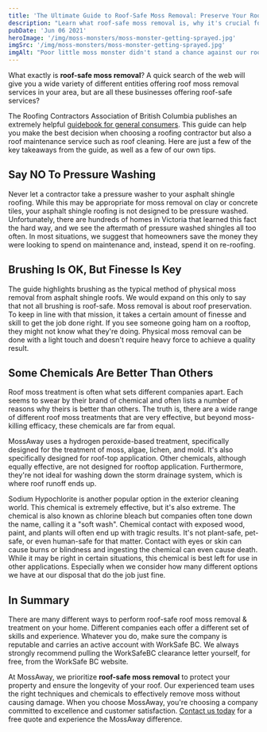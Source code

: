```yaml
---
title: 'The Ultimate Guide to Roof-Safe Moss Removal: Preserve Your Roof'
description: "Learn what roof-safe moss removal is, why it's crucial for your home, and how to choose the right company and moss treatment to protect your roof and property."
pubDate: 'Jun 06 2021'
heroImage: '/img/moss-monsters/moss-monster-getting-sprayed.jpg'
imgSrc: '/img/moss-monsters/moss-monster-getting-sprayed.jpg'
imgAlt: "Poor little moss monster didn't stand a chance against our roof-safe moss removal treatment."
---
```


What exactly is **roof-safe moss removal**? A quick search of the web will give you a wide variety of different entities offering roof moss removal services in your area, but are all these businesses offering roof-safe services?

The Roofing Contractors Association of British Columbia publishes an extremely helpful [guidebook for general consumers](https://www.rcabc.org/wp-content/uploads/Consumer-Guide-to-Roofing.pdf). This guide can help you make the best decision when choosing a roofing contractor but also a roof maintenance service such as roof cleaning. Here are just a few of the key takeaways from the guide, as well as a few of our own tips.

## Say NO To Pressure Washing

Never let a contractor take a pressure washer to your asphalt shingle roofing. While this may be appropriate for moss removal on clay or concrete tiles, your asphalt shingle roofing is not designed to be pressure washed. Unfortunately, there are hundreds of homes in Victoria that learned this fact the hard way, and we see the aftermath of pressure washed shingles all too often. In most situations, we suggest that homeowners save the money they were looking to spend on maintenance and, instead, spend it on re-roofing.

## Brushing Is OK, But Finesse Is Key

The guide highlights brushing as the typical method of physical moss removal from asphalt shingle roofs. We would expand on this only to say that not all brushing is roof-safe. Moss removal is about roof preservation. To keep in line with that mission, it takes a certain amount of finesse and skill to get the job done right. If you see someone going ham on a rooftop, they might not know what they're doing. Physical moss removal can be done with a light touch and doesn't require heavy force to achieve a quality result.

## Some Chemicals Are Better Than Others

Roof moss treatment is often what sets different companies apart. Each seems to swear by their brand of chemical and often lists a number of reasons why theirs is better than others. The truth is, there are a wide range of different roof moss treatments that are very effective, but beyond moss-killing efficacy, these chemicals are far from equal.

MossAway uses a hydrogen peroxide-based treatment, specifically designed for the treatment of moss, algae, lichen, and mold. It's also specifically designed for roof-top application. Other chemicals, although equally effective, are not designed for rooftop application. Furthermore, they're not ideal for washing down the storm drainage system, which is where roof runoff ends up.

Sodium Hypochlorite is another popular option in the exterior cleaning world. This chemical is extremely effective, but it's also extreme. The chemical is also known as chlorine bleach but companies often tone down the name, calling it a "soft wash". Chemical contact with exposed wood, paint, and plants will often end up with tragic results. It's not plant-safe, pet-safe, or even human-safe for that matter. Contact with eyes or skin can cause burns or blindness and ingesting the chemical can even cause death. While it may be right in certain situations, this chemical is best left for use in other applications. Especially when we consider how many different options we have at our disposal that do the job just fine.

## In Summary

There are many different ways to perform roof-safe roof moss removal & treatment on your home. Different companies each offer a different set of skills and experience. Whatever you do, make sure the company is reputable and carries an active account with WorkSafe BC. We always strongly recommend pulling the WorkSafeBC clearance letter yourself, for free, from the WorkSafe BC website.

At MossAway, we prioritize **roof-safe moss removal** to protect your property and ensure the longevity of your roof. Our experienced team uses the right techniques and chemicals to effectively remove moss without causing damage. When you choose MossAway, you're choosing a company committed to excellence and customer satisfaction. [Contact us today]('/contact) for a free quote and experience the MossAway difference.
